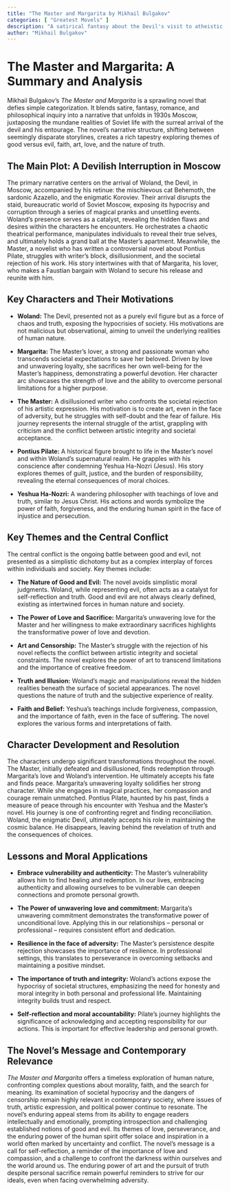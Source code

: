 ```yaml
---
title: "The Master and Margarita by Mikhail Bulgakov"
categories: [ "Greatest Movels" ]
description: "A satirical fantasy about the Devil's visit to atheistic Soviet Moscow."
author: "Mikhail Bulgakov"
---
```

# The Master and Margarita: A Summary and Analysis

Mikhail Bulgakov's *The Master and Margarita* is a sprawling novel that defies simple categorization. It blends satire, fantasy, romance, and philosophical inquiry into a narrative that unfolds in 1930s Moscow, juxtaposing the mundane realities of Soviet life with the surreal arrival of the devil and his entourage. The novel’s narrative structure, shifting between seemingly disparate storylines, creates a rich tapestry exploring themes of good versus evil, faith, art, love, and the nature of truth.

## The Main Plot: A Devilish Interruption in Moscow

The primary narrative centers on the arrival of Woland, the Devil, in Moscow, accompanied by his retinue: the mischievous cat Behemoth, the sardonic Azazello, and the enigmatic Koroviev.  Their arrival disrupts the staid, bureaucratic world of Soviet Moscow, exposing its hypocrisy and corruption through a series of magical pranks and unsettling events.  Woland's presence serves as a catalyst, revealing the hidden flaws and desires within the characters he encounters.  He orchestrates a chaotic theatrical performance, manipulates individuals to reveal their true selves, and ultimately holds a grand ball at the Master's apartment.  Meanwhile, the Master, a novelist who has written a controversial novel about Pontius Pilate, struggles with writer's block, disillusionment, and the societal rejection of his work.  His story intertwines with that of Margarita, his lover, who makes a Faustian bargain with Woland to secure his release and reunite with him.

## Key Characters and Their Motivations

* **Woland:** The Devil, presented not as a purely evil figure but as a force of chaos and truth, exposing the hypocrisies of society. His motivations are not malicious but observational, aiming to unveil the underlying realities of human nature.

* **Margarita:** The Master's lover, a strong and passionate woman who transcends societal expectations to save her beloved.  Driven by love and unwavering loyalty, she sacrifices her own well-being for the Master's happiness, demonstrating a powerful devotion.  Her character arc showcases the strength of love and the ability to overcome personal limitations for a higher purpose.

* **The Master:** A disillusioned writer who confronts the societal rejection of his artistic expression. His motivation is to create art, even in the face of adversity, but he struggles with self-doubt and the fear of failure.  His journey represents the internal struggle of the artist, grappling with criticism and the conflict between artistic integrity and societal acceptance.

* **Pontius Pilate:**  A historical figure brought to life in the Master's novel and within Woland's supernatural realm. He grapples with his conscience after condemning Yeshua Ha-Nozri (Jesus).  His story explores themes of guilt, justice, and the burden of responsibility, revealing the eternal consequences of moral choices.

* **Yeshua Ha-Nozri:**  A wandering philosopher with teachings of love and truth, similar to Jesus Christ. His actions and words symbolize the power of faith, forgiveness, and the enduring human spirit in the face of injustice and persecution.

## Key Themes and the Central Conflict

The central conflict is the ongoing battle between good and evil, not presented as a simplistic dichotomy but as a complex interplay of forces within individuals and society.  Key themes include:

* **The Nature of Good and Evil:** The novel avoids simplistic moral judgments.  Woland, while representing evil, often acts as a catalyst for self-reflection and truth.  Good and evil are not always clearly defined, existing as intertwined forces in human nature and society.

* **The Power of Love and Sacrifice:** Margarita's unwavering love for the Master and her willingness to make extraordinary sacrifices highlights the transformative power of love and devotion.

* **Art and Censorship:** The Master's struggle with the rejection of his novel reflects the conflict between artistic integrity and societal constraints.  The novel explores the power of art to transcend limitations and the importance of creative freedom.

* **Truth and Illusion:** Woland's magic and manipulations reveal the hidden realities beneath the surface of societal appearances.  The novel questions the nature of truth and the subjective experience of reality.

* **Faith and Belief:** Yeshua's teachings include forgiveness, compassion, and the importance of faith, even in the face of suffering. The novel explores the various forms and interpretations of faith.


## Character Development and Resolution

The characters undergo significant transformations throughout the novel.  The Master, initially defeated and disillusioned, finds redemption through Margarita's love and Woland's intervention. He ultimately accepts his fate and finds peace.  Margarita’s unwavering loyalty solidifies her strong character. While she engages in magical practices, her compassion and courage remain unmatched.  Pontius Pilate, haunted by his past, finds a measure of peace through his encounter with Yeshua and the Master's novel.  His journey is one of confronting regret and finding reconciliation.  Woland, the enigmatic Devil, ultimately accepts his role in maintaining the cosmic balance. He disappears, leaving behind the revelation of truth and the consequences of choices.

## Lessons and Moral Applications

* **Embrace vulnerability and authenticity:** The Master's vulnerability allows him to find healing and redemption. In our lives, embracing authenticity and allowing ourselves to be vulnerable can deepen connections and promote personal growth.

* **The Power of unwavering love and commitment:** Margarita's unwavering commitment demonstrates the transformative power of unconditional love.   Applying this in our relationships – personal or professional – requires consistent effort and dedication.

* **Resilience in the face of adversity:** The Master’s persistence despite rejection showcases the importance of resilience. In professional settings, this translates to perseverance in overcoming setbacks and maintaining a positive mindset.

* **The importance of truth and integrity:** Woland's actions expose the hypocrisy of societal structures, emphasizing the need for honesty and moral integrity in both personal and professional life.  Maintaining integrity builds trust and respect.

* **Self-reflection and moral accountability:** Pilate’s journey highlights the significance of acknowledging and accepting responsibility for our actions. This is important for effective leadership and personal growth.

##  The Novel's Message and Contemporary Relevance

*The Master and Margarita* offers a timeless exploration of human nature, confronting complex questions about morality, faith, and the search for meaning.  Its examination of societal hypocrisy and the dangers of censorship remain highly relevant in contemporary society, where issues of truth, artistic expression, and political power continue to resonate. The novel's enduring appeal stems from its ability to engage readers intellectually and emotionally, prompting introspection and challenging established notions of good and evil.  Its themes of love, perseverance, and the enduring power of the human spirit offer solace and inspiration in a world often marked by uncertainty and conflict.  The novel's message is a call for self-reflection, a reminder of the importance of love and compassion, and a challenge to confront the darkness within ourselves and the world around us.  The enduring power of art and the pursuit of truth despite personal sacrifice remain powerful reminders to strive for our ideals, even when facing overwhelming adversity.

